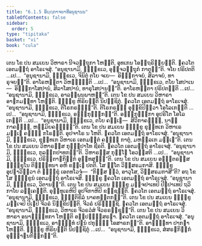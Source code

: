 ```yaml
---
title: "6.1.5 ອິຏ຺ຐກາຈຍາທິອນຸຊານນ"
tableOfContents: false
sidebar:
  order: 5
type: "tipitaka"
basket: "vi"
book: "cula"
---
```



<DynamicBreadcrumb />

<Division number="300" book="cula">

<Paragraph number="1292" book="cula">
ເຕນ ໂຂ ປນ ສມເຍນ ວິຫາຣາ ນີຈວຕ຺ຖຸກາ ໂຫນ຺ຕິ, ອຸທເກນ ໂອຕ຺ຖຣິຍ຺ຍນ຺ຕິ. ຠຄວໂຕ ເອຕມຕ຺ຖໍ ອາໂຣເຈສຸໍ. “ອນຸຊານາມິ, ຠິກ຺ຂເວ, ອຸຈ຺ຈວຕ຺ຖຸກໍ ກາຕຸນ຺”ຕິ. ຈໂຍ ປຣິປຕຕິ …ເປ…  “ອນຸຊານາມິ, ຠິກ຺ຂເວ, ຈິນິຕຸໍ ຕໂຍ ຈເຍ—  ອິຏ຺ຐກາຈຍໍ, ສິລາຈຍໍ, ທາຣຸຈຍນ຺”ຕິ. ອາໂຣຫນ຺ຕາ ວິຫຎ຺ຎນ຺ຕິ …ເປ…  “ອນຸຊານາມິ, ຠິກ຺ຂເວ, ຕໂຍ ໂສປາເນ—  ອິຏ຺ຐກາໂສປານໍ, ສິລາໂສປານໍ, ທາຣຸໂສປານນ຺”ຕິ. ອາໂຣຫນ຺ຕາ ປຣິປຕນ຺ຕິ …ເປ…  “ອນຸຊານາມິ, ຠິກ຺ຂເວ, ອາລມ຺ພນພາຫນ຺”ຕິ.
</Paragraph>

<Paragraph number="1293" book="cula">
ເຕນ ໂຂ ປນ ສມເຍນ ວິຫາຣາ ອາຬກມນ຺ທາ ໂຫນ຺ຕິ. ຠິກ຺ຂູ ຫິຣິຍນ຺ຕິ ນິປຊ຺ຊິຕຸໍ. ຠຄວໂຕ ເອຕມຕ຺ຖໍ ອາໂຣເຈສຸໍ. “ອນຸຊານາມິ, ຠິກ຺ຂເວ, ຕິໂຣກຣຓິນ຺”ຕິ. ຕິໂຣກຣຓິໍ ອຸກ຺ຂິປິຕ຺ວາ ໂອໂລເກນ຺ຕິ …ເປ…  “ອນຸຊານາມິ, ຠິກ຺ຂເວ, ອຑ຺ຒກຸຏ຺ຏກນ຺”ຕິ. ອຑ຺ຒກຸຏ຺ຏກາ ອຸປຣິໂຕ ໂອໂລເກນ຺ຕິ …ເປ…  “ອນຸຊານາມິ, ຠິກ຺ຂເວ, ຕໂຍ ຄພ຺ເຠ—  ສິວິກາຄພ຺ຠໍ, ນາຬິກາຄພ຺ຠໍ, ຫມ຺ມິຍຄພ຺ຠນ຺”ຕິ.
</Paragraph>

<Paragraph number="1294" book="cula">
ເຕນ ໂຂ ປນ ສມເຍນ ຠິກ຺ຂູ ຂຸທ຺ທເກ ວິຫາເຣ ມຊ຺ເຌ ຄພ຺ຠໍ ກໂຣນ຺ຕິ. ອຸປຈາໂຣ ນ ໂຫຕິ. ຠຄວໂຕ ເອຕມຕ຺ຖໍ ອາໂຣເຈສຸໍ. “ອນຸຊານາມິ, ຠິກ຺ຂເວ, ຂຸທ຺ທເກ ວິຫາເຣ ເອກມນ຺ຕໍ ຄພ຺ຠໍ ກາຕຸໍ, ມຫລ຺ລເກ ມຊ຺ເຌ”ຕິ.
</Paragraph>

<Paragraph number="1295" book="cula">
ເຕນ ໂຂ ປນ ສມເຍນ ວິຫາຣສ຺ສ ກຸຏ຺ຏປາໂທ ຊີຣຕິ. ຠຄວໂຕ ເອຕມຕ຺ຖໍ ອາໂຣເຈສຸໍ. “ອນຸຊານາມິ, ຠິກ຺ຂເວ, ກຸລງ຺ກປາທກນ຺”ຕິ. ວິຫາຣສ຺ສ ກຸຏ຺ໂຏ ໂອວສ຺ສຕິ …ເປ…  “ອນຸຊານາມິ, ຠິກ຺ຂເວ, ປຣິຕ຺ຕາຓກິຏິກໍ ອຸທ຺ທສຸຘນ຺”ຕິ.
</Paragraph>

<Paragraph number="1296" book="cula">
ເຕນ ໂຂ ປນ ສມເຍນ ອຎ຺ຎຕຣສ຺ສ ຠິກ຺ຂຸໂນ ຕິຓຈ຺ຉທນາ ອຫິ ຂນ຺ເຘ ປຕຕິ. ໂສ ຠີໂຕ ວິສ຺ສຣມກາສິ. ຠິກ຺ຂູ ອຸປຘາວິຕ຺ວາ ຕໍ ຠິກ຺ຂຸໍ ເອຕທໂວຈຸໍ—  “ກິສ຺ສ ຕ຺ວໍ, ອາວຸໂສ, ວິສ຺ສຣມກາສີ”ຕິ? ອຖ ໂຂ ໂສ ຠິກ຺ຂູນໍ ເອຕມຕ຺ຖໍ ອາໂຣເຈສິ. ຠິກ຺ຂູ ຠຄວໂຕ ເອຕມຕ຺ຖໍ ອາໂຣເຈສຸໍ. “ອນຸຊານາມິ, ຠິກ຺ຂເວ, ວິຕານນ຺”ຕິ.
</Paragraph>

<Paragraph number="1297" book="cula">
ເຕນ ໂຂ ປນ ສມເຍນ ຠິກ຺ຂູ ມຎ຺ຈປາເທປິ ປີຐປາເທປິ ຖວິກາໂຍ ລຄ຺ເຄນ຺ຕິ. ອຸນ຺ທູເຣຫິປິ ອຸປຈິກາຫິປິ ຂຊ຺ຊນ຺ຕິ. ຠຄວໂຕ ເອຕມຕ຺ຖໍ ອາໂຣເຈສຸໍ. “ອນຸຊານາມິ, ຠິກ຺ຂເວ, ຠິຕ຺ຕິຂິລໍ ນາຄທນ຺ຕກນ຺”ຕິ.
</Paragraph>

<Paragraph number="1298" book="cula">
ເຕນ ໂຂ ປນ ສມເຍນ ຠິກ຺ຂູ ມຎ຺ເຈປິ ປີເຐປິ ຈີວຣໍ ນິກ຺ຂິປນ຺ຕິ. ຈີວຣໍ ປຣິຠິຊ຺ຊິ. ຠຄວໂຕ ເອຕມຕ຺ຖໍ ອາໂຣເຈສຸໍ. “ອນຸຊານາມິ, ຠິກ຺ຂເວ, ວິຫາເຣ ຈີວຣວໍສໍ ຈີວຣຣຊ຺ຊຸນ຺”ຕິ.
</Paragraph>

<Paragraph number="1299" book="cula">
ເຕນ ໂຂ ປນ ສມເຍນ ວິຫາຣາ ອນາຬິນ຺ທກາ ໂຫນ຺ຕິ ອປ຺ປຏິສ຺ສຣຓາ. ຠຄວໂຕ ເອຕມຕ຺ຖໍ ອາໂຣເຈສຸໍ. “ອນຸຊານາມິ, ຠິກ຺ຂເວ, ອາຬິນ຺ທໍ ປຆນໍ ປກຸຏ຺ຏໍ ໂອສາຣກນ຺”ຕິ. ອາຬິນ຺ທາ ປາກຏາ ໂຫນ຺ຕິ. ຠິກ຺ຂູ ຫິຣິຍນ຺ຕິ ນິປຊ຺ຊິຕຸໍ …ເປ…  “ອນຸຊານາມິ, ຠິກ຺ຂເວ, ສໍສຣຓກິຏິກໍ ອຸຄ຺ຆາຏນກິຏິກນ຺”ຕິ.
</Paragraph>
</Division>